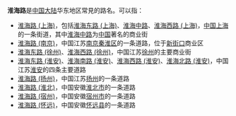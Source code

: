 '''淮海路'''是[[中国大陆|中国大陆]]华东地区常見的路名。可以指：
* [[淮海路_(上海)|淮海路 (上海)]]，包括[[淮海东路_(上海)|淮海东路 (上海)]]、[[淮海中路|淮海中路]]、[[淮海西路_(上海)|淮海西路 (上海)]]，[[中国|中国]][[上海|上海]]的一条街道，其中[[淮海中路|淮海中路]]为[[中国|中国]]著名的商业街
* [[淮海路_(南京)|淮海路 (南京)]]，中国江苏[[南京|南京]][[秦淮区|秦淮区]]的一条道路，位于[[新街口_(南京)|新街口]]商业区
* [[淮海东路_(徐州)|淮海东路 (徐州)]]、[[淮海西路_(徐州)|淮海西路 (徐州)]]，中国江苏[[徐州|徐州]]的主要商业街
* [[淮海东路_(淮安)|淮海东路 (淮安)]]、[[淮海南路_(淮安)|淮海南路 (淮安)]]、[[淮海西路_(淮安)|淮海西路 (淮安)]]、[[淮海北路_(淮安)|淮海北路 (淮安)]]，中国江苏[[淮安|淮安]]的四条主要道路
* [[淮海路_(扬州)|淮海路 (扬州)]]，中国江苏[[扬州|扬州]]的一条道路
* [[淮海路_(淮北)|淮海路 (淮北)]]，中国安徽[[淮北市|淮北市]]的一条道路
* [[淮海路_(宿州)|淮海路 (宿州)]]，中国安徽[[宿州市|宿州市]]的一条道路
* [[淮海路_(怀远)|淮海路 (怀远)]]，中国安徽[[怀远县|怀远县]]的一条道路

{{disambig|Cat=街道名消歧义}}